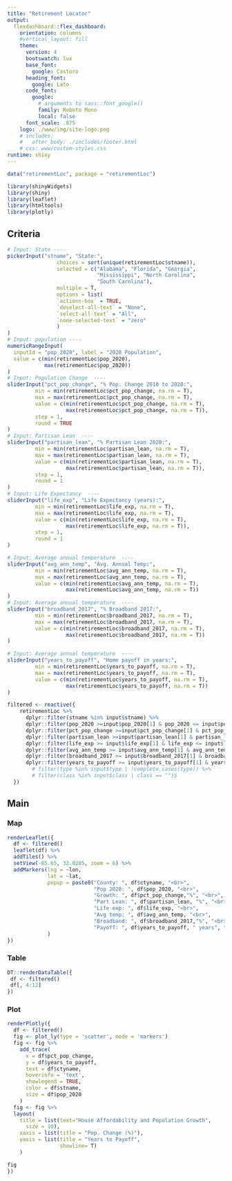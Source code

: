 ```yaml
---
title: "Retirement Locator"
output: 
  flexdashboard::flex_dashboard:
    orientation: columns
    #vertical_layout: fill
    theme:
      version: 4
      bootswatch: lux
      base_font: 
        google: Castoro
      heading_font:
        google: Lato
      code_font:
        google: 
          # arguments to sass::font_google() 
          family: Roboto Mono
          local: false
      font_scale: .875
    logo: ./www/img/site-logo.png
    # includes: 
    #   after_body: ./includes/footer.html
    # css: www/custom-styles.css
runtime: shiny
---
```



```r
data("retirementLoc", package = "retirementLoc")
```

```r
library(shinyWidgets)
library(shiny)
library(leaflet)
library(htmltools)
library(plotly)
```

## Criteria {.sidebar data-width=350}

```r
# Input: State ----
pickerInput("stname", "State:",
                choices = sort(unique(retirementLoc$stname)),
                selected = c("Alabama", "Florida", "Georgia",
                             "Mississippi", "North Carolina",
                             "South Carolina"),
                multiple = T,
                options = list(
                `actions-box` = TRUE,
                `deselect-all-text` = "None",
                `select-all-text` = "All",
                `none-selected-text` = "zero"
                )
)
# Input: population ----
numericRangeInput(
  inputId = "pop_2020", label = "2020 Population",
  value = c(min(retirementLoc$pop_2020),
            max(retirementLoc$pop_2020))
)
# Input: Population Change  ----
sliderInput("pct_pop_change", "% Pop. Change 2010 to 2020:",
         min = min(retirementLoc$pct_pop_change, na.rm = T),
         max = max(retirementLoc$pct_pop_change, na.rm = T),
         value = c(min(retirementLoc$pct_pop_change, na.rm = T),
                   max(retirementLoc$pct_pop_change, na.rm = T)),
         step = 1,
         round = TRUE
)
# Input: Partisan Lean  ----
sliderInput("partisan_lean", "% Partisan Lean 2020:",
         min = min(retirementLoc$partisan_lean, na.rm = T),
         max = max(retirementLoc$partisan_lean, na.rm = T),
         value = c(min(retirementLoc$partisan_lean, na.rm = T),
                   max(retirementLoc$partisan_lean, na.rm = T)),
         step = 1,
         round = 1
)
# Input: Life Expectancy  ----
sliderInput("life_exp", "Life Expectancy (years):",
         min = min(retirementLoc$life_exp, na.rm = T),
         max = max(retirementLoc$life_exp, na.rm = T),
         value = c(min(retirementLoc$life_exp, na.rm = T),
                   max(retirementLoc$life_exp, na.rm = T)),
         step = 1,
         round = 1
)

# Input: Average annual temperature  ----
sliderInput("avg_ann_temp", "Avg. Annual Temp:",
         min = min(retirementLoc$avg_ann_temp, na.rm = T),
         max = max(retirementLoc$avg_ann_temp, na.rm = T),
         value = c(min(retirementLoc$avg_ann_temp, na.rm = T),
                   max(retirementLoc$avg_ann_temp, na.rm = T))
)
# Input: Average annual temperature  ----
sliderInput("broadband_2017", "% Broadband 2017:",
         min = min(retirementLoc$broadband_2017, na.rm = T),
         max = max(retirementLoc$broadband_2017, na.rm = T),
         value = c(min(retirementLoc$broadband_2017, na.rm = T),
                   max(retirementLoc$broadband_2017, na.rm = T))
)

# Input: Average annual temperature  ----
sliderInput("years_to_payoff", "Home payoff in years:",
         min = min(retirementLoc$years_to_payoff, na.rm = T),
         max = max(retirementLoc$years_to_payoff, na.rm = T),
         value = c(min(retirementLoc$years_to_payoff, na.rm = T),
                   max(retirementLoc$years_to_payoff, na.rm = T))
)
```


```r
filtered <- reactive({
    retirementLoc %>% 
      dplyr::filter(stname %in% input$stname) %>%
      dplyr::filter(pop_2020 >=input$pop_2020[1] & pop_2020 <= input$pop_2020[2]) %>%
      dplyr::filter(pct_pop_change >=input$pct_pop_change[1] & pct_pop_change <= input$pct_pop_change[2]) %>% 
      dplyr::filter(partisan_lean >=input$partisan_lean[1] & partisan_lean <= input$partisan_lean[2]) %>% 
      dplyr::filter(life_exp >= input$life_exp[1] & life_exp <= input$life_exp[2]) %>% 
      dplyr::filter(avg_ann_temp >= input$avg_ann_temp[1] & avg_ann_temp <= input$avg_ann_temp[2]) %>% 
      dplyr::filter(broadband_2017 >= input$broadband_2017[1] & broadband_2017 <= input$broadband_2017[2]) %>% 
      dplyr::filter(years_to_payoff >= input$years_to_payoff[1] & years_to_payoff <= input$years_to_payoff[2])
        # filter(type %in% input$type | !complete.cases(type)) %>%
        # filter(class %in% input$class | class == "")S
  })
```
 
## Main {.tabset}

### Map

```r
renderLeaflet({
  df <- filtered()
  leaflet(df) %>% 
  addTiles() %>% 
  setView(-85.65, 32.0285, zoom = 6) %>% 
  addMarkers(lng = ~lon,
             lat = ~lat,
             popup = paste0("County: ", df$ctyname, "<br>",
                            "Pop 2020: ", df$pop_2020, "<br>",
                            "Growth: ", df$pct_pop_change,"%", "<br>",
                            "Part Lean: ", df$partisan_lean, "%", "<br>",
                            "Life exp: ", df$life_exp, "<br>",
                            "Avg temp: ", df$avg_ann_temp, "<br>",
                            "Broadband: ", df$broadband_2017,"%", "<br>",
                            "Payoff: ", df$years_to_payoff, " years", "<br>")
             )
})
```

### Table

```r
DT::renderDataTable({
 df <- filtered()
 df[, 4:12]
})
```

### Plot

```r
renderPlotly({
  df <- filtered()
  fig <- plot_ly(type = 'scatter', mode = 'markers') 
  fig <- fig %>% 
    add_trace(
      x = df$pct_pop_change,
      y = df$years_to_payoff,
      text = df$ctyname,
      hoverinfo = 'text',
      showlegend = TRUE,
      color = df$stname,
      size = df$pop_2020
    )
  fig <- fig %>%
  layout(
    title = list(text="House Affordability and Population Growth",
      size = 10),
    xaxis = list(title = "Pop. Change (%)"),
    yaxis = list(title = "Years to Payoff",
                 showline= T)
    )

fig
})
```

